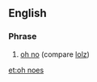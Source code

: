 ==English==

===Phrase===
{{head|en|phrase}}

# {{context|Internet slang|lang=en}} [[oh no]] (compare [[lolz]])

[[et:oh noes]]